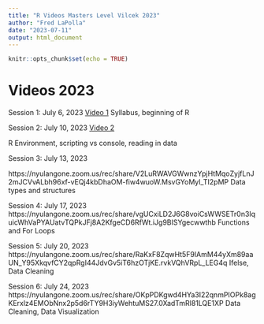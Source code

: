 ```yaml
---
title: "R Videos Masters Level Vilcek 2023"
author: "Fred LaPolla"
date: "2023-07-11"
output: html_document
---
```


```r
knitr::opts_chunk$set(echo = TRUE)
```

# Videos 2023

Session 1: July 6, 2023
<a href="https://nyulangone.zoom.us/rec/share/omn8QwzgCoTU65J712Tix5bey--LDLpmKnMjwEU0H8gxj4Er08sqED-dJyqpc9zF.uSGaB2cDxrtMP7A7">Video 1</a>
Syllabus, beginning of R


Session 2: July 10, 2023
<a href="https://nyulangone.zoom.us/rec/share/fkSr0sne1Q5no4fXENlYljsgFI6ZlXnNqyn8BoXTWKbfmApZLCrVqGdCtyUj6wnY.aI3PpKZX5A7Oy2b8">Video 2</a> 

R Environment, scripting vs console, reading in data

Session 3: July 13, 2023

https://nyulangone.zoom.us/rec/share/V2LuRWAVGWwnzYpjHtMqoZyjfLnJ2mJCVvALbh96xf-vEQj4kbDhaOM-fiw4wuoW.MsvGYoMyl_TI2pMP
Data types and structures

Session 4: July 17, 2023
https://nyulangone.zoom.us/rec/share/vgUCxiLD2J6G8voiCsWWSETr0n3IquicWhVaPYAUatvTQPkJFj8A2KfgeCD6RfWt.iJg9BISYgecwwthb
Functions and For Loops

Session 5: July 20, 2023
https://nyulangone.zoom.us/rec/share/RaKxF8ZqwHt5F9IAmM44yXm89aaUN_Y95XkqvfCY2qpRgI44JdvGv5iT6hzOTjKE.rvkVQhVRpL_LEG4q
Ifelse, Data Cleaning

Session 6: July 24, 2023
https://nyulangone.zoom.us/rec/share/OKpPDKgwd4HYa3I22qnmPIOPk8agKErxlz4EMObNnx2p5d6rTY9H3iyWehtuMS27.0XadTmRl81LQE1XP
Data Cleaning, Data Visualization
